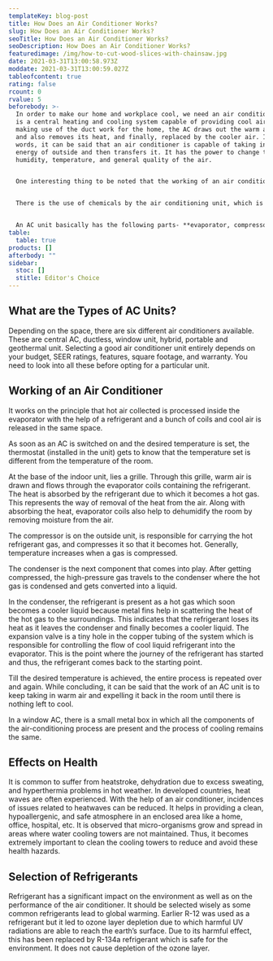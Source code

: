 ```yaml
---
templateKey: blog-post
title: How Does an Air Conditioner Works?
slug: How Does an Air Conditioner Works?
seoTitle: How Does an Air Conditioner Works?
seoDescription: How Does an Air Conditioner Works?
featuredimage: /img/how-to-cut-wood-slices-with-chainsaw.jpg
date: 2021-03-31T13:00:58.973Z
moddate: 2021-03-31T13:00:59.027Z
tableofcontent: true
rating: false
rcount: 0
rvalue: 5
beforebody: >-
  In order to make our home and workplace cool, we need an air conditioner. It
  is a central heating and cooling system capable of providing cool air. By
  making use of the duct work for the home, the AC draws out the warm air inside
  and also removes its heat, and finally, replaced by the cooler air. In other
  words, it can be said that an air conditioner is capable of taking in the heat
  energy of outside and then transfers it. It has the power to change the
  humidity, temperature, and general quality of the air.


  One interesting thing to be noted that the working of an air conditioner and a refrigerator is almost the same. The only difference is that a small and insulated space is made cool by the refrigerator. Whereas, the home, office, or commercial space is kept cool at a comfortable temperature by an air conditioner.


  There is the use of chemicals by the air conditioning unit, which is then converted to liquid from the gaseous state and back again. With the help of these chemicals, the heat from the air inside the property gets transferred into the outside air. In order to make the temperature of the air in your property comfortable, a simple scientific principle is used by the air conditioning unit and the remaining part is achieved by mechanical means.


  An AC unit basically has the following parts- **evaporator, compressor, condenser, expansion valve, and refrigerant**. In the evaporator, the heat inside the room is collected by a refrigerant gas. In this part, heat is absorbed by the liquid refrigerant which then evaporates to become gas. The most common refrigerant gases used are hydrocarbons, hydrofluorocarbons, or hydrochlorofluorocarbons.  Next comes the role of the compressor which is located in the outdoor unit. In this part, the gaseous refrigerant is compressed. From the compressor, the vaporized refrigerant passes to the condenser, which is also located in the outside unit of the AC. This gaseous refrigerant is then converted into liquid due to which heat is expelled outside. Evaporator has got chilled coils and the condenser has hot coils. In between these two sets of coils, is the expansion valve or throttling device. Its function is to keep an account of the amount of refrigerant that moves in the evaporator.
table:
  table: true
products: []
afterbody: ""
sidebar:
  stoc: []
  stitle: Editor's Choice
---
```

## What are the Types of AC Units?

Depending on the space, there are six different air conditioners available. These are central AC, ductless, window unit, hybrid, portable and geothermal unit. Selecting a good air conditioner unit entirely depends on your budget, SEER ratings, features, square footage, and warranty. You need to look into all these before opting for a particular unit.

## Working of an Air Conditioner

It works on the principle that hot air collected is processed inside the evaporator with the help of a refrigerant and a bunch of coils and cool air is released in the same space.

As soon as an AC is switched on and the desired temperature is set, the thermostat (installed in the unit) gets to know that the temperature set is different from the temperature of the room.

At the base of the indoor unit, lies a grille. Through this grille, warm air is drawn and flows through the evaporator coils containing the refrigerant. The heat is absorbed by the refrigerant due to which it becomes a hot gas. This represents the way of removal of the heat from the air. Along with absorbing the heat, evaporator coils also help to dehumidify the room by removing moisture from the air.

The compressor is on the outside unit, is responsible for carrying the hot refrigerant gas, and compresses it so that it becomes hot. Generally, temperature increases when a gas is compressed.

The condenser is the next component that comes into play. After getting compressed, the high-pressure gas travels to the condenser where the hot gas is condensed and gets converted into a liquid.

In the condenser, the refrigerant is present as a hot gas which soon becomes a cooler liquid because metal fins help in scattering the heat of the hot gas to the surroundings. This indicates that the refrigerant loses its heat as it leaves the condenser and finally becomes a cooler liquid. The expansion valve is a tiny hole in the copper tubing of the system which is responsible for controlling the flow of cool liquid refrigerant into the evaporator. This is the point where the journey of the refrigerant has started and thus, the refrigerant comes back to the starting point.

Till the desired temperature is achieved, the entire process is repeated over and again. While concluding, it can be said that the work of an AC unit is to keep taking in warm air and expelling it back in the room until there is nothing left to cool.

In a window AC, there is a small metal box in which all the components of the air-conditioning process are present and the process of cooling remains the same.

## Effects on Health

It is common to suffer from heatstroke, dehydration due to excess sweating, and hyperthermia problems in hot weather. In developed countries, heat waves are often experienced. With the help of an air conditioner, incidences of issues related to heatwaves can be reduced. It helps in providing a clean, hypoallergenic, and safe atmosphere in an enclosed area like a home, office, hospital, etc. It is observed that micro-organisms grow and spread in areas where water cooling towers are not maintained. Thus, it becomes extremely important to clean the cooling towers to reduce and avoid these health hazards.

## Selection of Refrigerants

Refrigerant has a significant impact on the environment as well as on the performance of the air conditioner. It should be selected wisely as some common refrigerants lead to global warming. Earlier R-12 was used as a refrigerant but it led to ozone layer depletion due to which harmful UV radiations are able to reach the earth’s surface. Due to its harmful effect, this has been replaced by R-134a refrigerant which is safe for the environment. It does not cause depletion of the ozone layer.